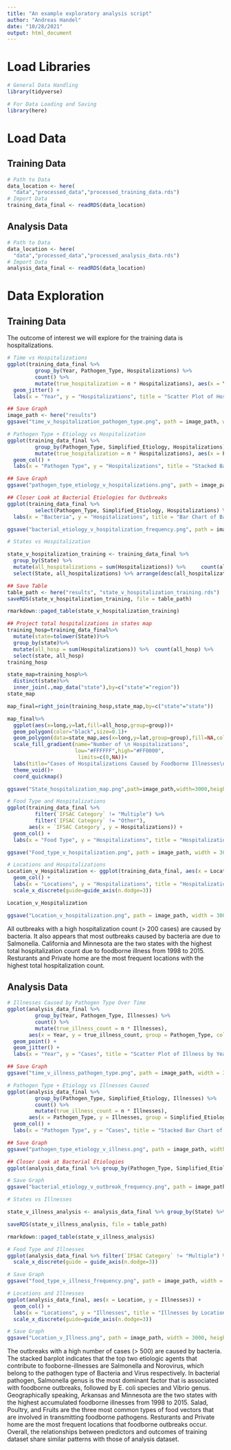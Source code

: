 ```yaml
---
title: "An example exploratory analysis script"
author: "Andreas Handel"
date: "10/28/2021"
output: html_document
---
```



# Load Libraries
```r
# General Data Handling
library(tidyverse)

# For Data Loading and Saving
library(here)
```

# Load Data

## Training Data
```r
# Path to Data
data_location <- here(
  "data","processed_data","processed_training_data.rds")
# Import Data
training_data_final <- readRDS(data_location)
```

## Analysis Data
```r
# Path to Data
data_location <- here(
  "data","processed_data","processed_analysis_data.rds")
# Import Data
analysis_data_final <- readRDS(data_location)
```

# Data Exploration
## Training Data

The outcome of interest we will explore for the training data is hospitalizations.

```r
# Time vs Hospitalizations
ggplot(training_data_final %>% 
         group_by(Year, Pathogen_Type, Hospitalizations) %>% 
         count() %>% 
         mutate(true_hospitalization = n * Hospitalizations), aes(x = Year, y = true_hospitalization, group = Pathogen_Type, color = Pathogen_Type)) + geom_point() + 
  geom_jitter() + 
  labs(x = "Year", y = "Hospitalizations", title = "Scatter Plot of Hospitalizations by Year and Pathogen Type")

## Save Graph
image_path <- here("results")
ggsave("time_v_hospitalization_pathogen_type.png", path = image_path, width = 3000, height = 2000, units = "px")

# Pathogen Type + Etiology vs Hospitalization
ggplot(training_data_final %>% 
         group_by(Pathogen_Type, Simplified_Etiology, Hospitalizations) %>% count() %>% 
         mutate(true_hospitalization = n * Hospitalizations), aes(x = Pathogen_Type, y = true_hospitalization, group = Simplified_Etiology, fill = Simplified_Etiology)) +
  geom_col() + 
  labs(x = "Pathogen Type", y = "Hospitalizations", title = "Stacked Bar Chart of Hospitalizations by Pathogen Type and Etiology")

## Save Graph
ggsave("pathogen_type_etiology_v_hospitalizations.png", path = image_path, width = 3000, height = 2000, units = "px")

## Closer Look at Bacterial Etiologies for Outbreaks
ggplot(training_data_final %>% 
         select(Pathogen_Type, Simplified_Etiology, Hospitalizations) %>% filter(Pathogen_Type == "Bacteria"), aes(x = Simplified_Etiology)) + geom_bar() + 
  labs(x = "Bacteria", y = "Hospitalizations", title = "Bar Chart of Bacteria Frequency")

ggsave("bacterial_etiology_v_hospitalization_frequency.png", path = image_path, width = 3000, height = 2000, units = "px")

# States vs Hospitalization

state_v_hospitalization_training <- training_data_final %>% 
  group_by(State) %>% 
  mutate(all_hospitalizations = sum(Hospitalizations)) %>%     count(all_hospitalizations) %>% 
  select(State, all_hospitalizations) %>% arrange(desc(all_hospitalizations))

## Save Table
table_path <- here("results", "state_v_hospitalization_training.rds")
saveRDS(state_v_hospitalization_training, file = table_path)

rmarkdown::paged_table(state_v_hospitalization_training)

## Project total hospitalizations in states map
training_hosp=training_data_final%>%
  mutate(state=tolower(State))%>%
  group_by(state)%>%
  mutate(all_hosp = sum(Hospitalizations)) %>%  count(all_hosp) %>%
  select(state, all_hosp)
training_hosp

state_map=training_hosp%>%
  distinct(state)%>%
  inner_join(.,map_data("state"),by=c("state"="region"))
state_map

map_final=right_join(training_hosp,state_map,by=c("state"="state"))

map_final%>%
  ggplot(aes(x=long,y=lat,fill=all_hosp,group=group))+
  geom_polygon(color="black",size=0.1)+
  geom_polygon(data=state_map,aes(x=long,y=lat,group=group),fill=NA,color="black",size=0.3)+
  scale_fill_gradient(name="Number of \n Hospitalizations",
                      low="#FFFFFF",high="#FF0000",
                       limits=c(0,NA))+
  labs(title="Cases of Hospitalizations Caused by Foodborne Illnesses\n in Each State During 1998-2015")+
  theme_void()+
  coord_quickmap()

ggsave("State_hospitalization_map.png",path=image_path,width=3000,height=2000,units="px")

# Food Type and Hospitalizations
ggplot(training_data_final %>% 
         filter(`IFSAC Category` != "Multiple") %>% 
         filter(`IFSAC Category` != "Other"), 
       aes(x = `IFSAC Category`, y = Hospitalizations)) + 
  geom_col() + 
  labs(x = "Food Type", y = "Hospitalizations", title = "Hospitalizations by Food Type, Excluding 'Multiple' and 'Other'")

ggsave("Food_type_v_hospitalization.png", path = image_path, width = 3000, height = 2000, units = "px")

# Locations and Hospitalizations
Location_v_Hospitalization <- ggplot(training_data_final, aes(x = Location, y = Hospitalizations)) +
  geom_col() + 
  labs(x = "Locations", y = "Hospitalizations", title = "Hospitalizations by Food Type, Excluding 'Multiple' and 'Other'")+
  scale_x_discrete(guide=guide_axis(n.dodge=3))

Location_v_Hospitalization

ggsave("Location_v_hospitalization.png", path = image_path, width = 3000, height = 2000, units = "px")

```
All outbreaks with a high hospitalization count (> 200 cases) are caused by bacteria. It also appears that most outbreaks caused by bacteria are due to Salmonella. California and Minnesota are the two states with the highest total hospitalization count due to foodborne illness from 1998 to 2015. Resturants and Private home are the most frequent locations with the highest total hospitalization count.

## Analysis Data
```r
# Illnesses Caused by Pathogen Type Over Time
ggplot(analysis_data_final %>% 
         group_by(Year, Pathogen_Type, Illnesses) %>% 
         count() %>% 
         mutate(true_illness_count = n * Illnesses), 
       aes(x = Year, y = true_illness_count, group = Pathogen_Type, color = Pathogen_Type)) + 
  geom_point() + 
  geom_jitter() + 
  labs(x = "Year", y = "Cases", title = "Scatter Plot of Illness by Year and Pathogen Type")

## Save Graph
ggsave("time_v_illness_pathogen_type.png", path = image_path, width = 3000, height = 2000, units = "px")

# Pathogen Type + Etiology vs Illnesses Caused
ggplot(analysis_data_final %>% 
         group_by(Pathogen_Type, Simplified_Etiology, Illnesses) %>% 
         count() %>% 
         mutate(true_illness_count = n * Illnesses), 
       aes(x = Pathogen_Type, y = Illnesses, group = Simplified_Etiology, fill = Simplified_Etiology)) + 
  geom_col() + 
  labs(x = "Pathogen Type", y = "Cases", title = "Stacked Bar Chart of Illnesses by Pathogen Type and Etiology")

## Save Graph
ggsave("pathogen_type_etiology_v_illness.png", path = image_path, width = 3000, height = 2000, units = "px")

## Closer Look at Bacterial Etiologies
ggplot(analysis_data_final %>% group_by(Pathogen_Type, Simplified_Etiology, Illnesses) %>% filter(Pathogen_Type == "Bacteria"), aes(x = Simplified_Etiology)) + geom_bar() + labs(x = "Bacteria", y = "Cases", title = "Bar Chart of Bacteria Frequency")

# Save Graph
ggsave("bacterial_etiology_v_outbreak_frequency.png", path = image_path, width = 3000, height = 2000, units = "px")

# States vs Illnesses

state_v_illness_analysis <- analysis_data_final %>% group_by(State) %>% mutate(all_illnesses = sum(Illnesses)) %>% count(all_illnesses) %>% select(State, all_illnesses) %>% arrange(desc(all_illnesses))

saveRDS(state_v_illness_analysis, file = table_path)

rmarkdown::paged_table(state_v_illness_analysis)

# Food Type and Illnesses
ggplot(analysis_data_final %>% filter(`IFSAC Category` != "Multiple") %>% filter(`IFSAC Category` != "Other"), aes(x = `IFSAC Category`, y = Illnesses)) + geom_col() + labs(x = "Food Type", y = "Illnesses", title = "Illnesses by Food Type, Excluding 'Multiple' and 'Other'")+
  scale_x_discrete(guide = guide_axis(n.dodge=3))

# Save Graph
ggsave("food_type_v_illness_frequency.png", path = image_path, width = 3000, height = 2000, units = "px")

# Locations and Illnesses
ggplot(analysis_data_final, aes(x = Location, y = Illnesses)) +
  geom_col() + 
  labs(x = "Locations", y = "Illnesses", title = "Illnesses by Locations")+
  scale_x_discrete(guide=guide_axis(n.dodge=3))

# Save Graph
ggsave("Location_v_Illness.png", path = image_path, width = 3000, height = 2000, units = "px")

```
The outbreaks with a high number of cases (> 500) are caused by bacteria. The stacked barplot indicates that the top two etiologic agents that contribute to fooborne-illnesses are Salmonella and Norovirus, which belong to the pathogen type of Bacteria and Virus respectively. In bacterial pathogen, Salmonella genus is the most dominant factor that is associated with foodborne outbreaks, followed by E. coli species and Vibrio genus. Geographically speaking, Arkansas and Minnesota are the two states with the highest accumulated foodborne illnesses from 1998 to 2015. Salad, Poultry, and Fruits are the three most common types of food vectors that are involved in transmitting foodborne pathogens. Resturants and Private home are the most frequent locations that foodborne outbreaks occur.
Overall, the relationships between predictors and outcomes of training dataset share similar patterns with those of analysis dataset.

